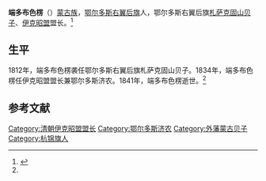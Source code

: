 '''端多布色楞'''（{{bd|？||1841年|}}）[[蒙古族|蒙古族]]，[[鄂尔多斯右翼后旗|鄂尔多斯右翼后旗]]人，鄂尔多斯右翼后旗[[札萨克|札萨克]][[固山贝子|固山贝子]]、[[伊克昭盟|伊克昭盟]]盟长。<ref name=cjsh>{{Cite web |url=http://www.cjshl.com/news/view/79 |title=陵寝管理官员济农，成吉思汗陵，2007-08-26 |access-date=2013-06-05 |archive-url=https://web.archive.org/web/20140714165629/http://www.cjshl.com/news/view/79 |archive-date=2014-07-14 |dead-url=yes }}</ref>

==生平==
1812年，端多布色楞袭任鄂尔多斯右翼后旗札萨克固山贝子。1834年，端多布色楞任伊克昭盟盟长兼鄂尔多斯济农。1841年，端多布色楞逝世。<ref name=cjsh/>

==参考文献==
{{reflist}}
{{伊克昭盟盟长|清}}
[[Category:清朝伊克昭盟盟长|Category:清朝伊克昭盟盟长]]
[[Category:鄂尔多斯济农|Category:鄂尔多斯济农]]
[[Category:外藩蒙古贝子|Category:外藩蒙古贝子]]
[[Category:杭锦旗人|Category:杭锦旗人]]